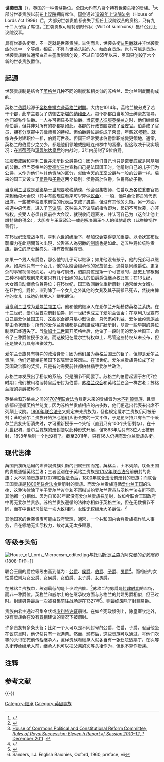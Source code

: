 {{NoteTA
|G1=PoliticiansUK
|G2=UK Places
|G3=People
|G4=Country
|1=zh:佐治;zh-hans:乔治;zh-hk:佐治;zh-sg:乔治;zh-tw:喬治;zh-cn:乔治
|2= zh-tw:王室; zh-hk:皇室; 
}}

{{英國貴族爵位}}
'''世袭贵族'''（{{lang-en|Hereditary peer}}），[[英国|英国]]的一种[[貴族|贵族爵位]]。全国大约有八百个持有世袭头衔的贵族。<ref>{{cite news|title=Brief triumph for hereditary peer in title battle|author=Nicholas Watt|publisher=The Guardian|date=27 May 1999|url=http://www.guardian.co.uk/politics/1999/may/27/lordreform.constitution|accessdate=2013-07-07|archive-date=2011-11-09|archive-url=https://web.archive.org/web/20111109082607/http://www.guardian.co.uk/politics/1999/may/27/lordreform.constitution|dead-url=no}}</ref>大部分世袭贵族以前在[[英国上议院|上议院]]拥有席位。[[英国国会|国会]]通过[[1999年上议院法令|1999年上议院法令]]（House of Lords Act 1999）后，大部分世袭贵族都丧失了担任上议院议员的资格，只有九十二人保留了席位。<ref>{{cite web |title=Members of the House of Lords |year=2012 |publisher=UK Parliament |url=http://www.parliament.uk/education/online-resources/parliament-explained/members-house-of-lords/mps-need-to-know/ |deadurl=yes |archiveurl=https://web.archive.org/web/20130103205512/http://www.parliament.uk/education/online-resources/parliament-explained/members-house-of-lords/mps-need-to-know/ |archivedate=2013-01-03 |accessdate=2013-07-07 }}</ref>世袭贵族可經特别的令状（Writ of summons）獲传召到上议院议事。

具有世袭头衔者，不一定就是世袭贵族。举例而言，世袭头衔[[从男爵|从男爵]]就并非世袭贵族的其中一个等级。相反，不具有世袭头衔的人，如[[终身贵族|终身贵族]]，也有可能是贵族。世袭贵族爵位通常由君主签发制誥创设，不过自1965年以来，英国只创设了六个新的世袭贵族爵位。

== 起源 ==
世襲贵族制是结合了[[英格兰|英格兰]]几种不同的制度和相类似的苏格兰、爱尔兰制度而构成的。

英格兰[[伯爵|伯爵]]起源于[[盎格鲁-撒克逊英格兰|盎格鲁撒克逊英格兰时期]]。大约在1014年，英格兰被分成了若干个[[郡_(英國)|郡]]，此举主要为了防御[[丹人|古斯堪的纳维亚人]]。每个郡都由当地的士绅豪杰领导，他们被称作伯爵。一人亦可担任多郡伯爵。当[[诺曼征服英格兰|诺曼人征服英格兰]]之时，他们继续任命伯爵，但并非对所有的郡都是如此。各郡的行政首脑变成了[[治安官|治安官]]。伯爵成了官员，拥有分享郡中的律师费的特权。但伯爵爵位最终成了荣誉，年薪20[[英镑|英镑]]。就像许多封建职位一样，伯爵可世袭。但国王经常要求伯爵辞职或變更領地。通常，英格兰的伯爵少之又少，都是他们领地或是毗连州郡中的富豪。但这取决于现实境况：在[[斯蒂芬_(英格兰国王)|斯蒂芬]]和[[玛蒂尔达皇后|玛蒂尔达皇后]]的内战时，3年内册封了9位伯爵。

[[威廉一世_(英格兰)|征服者威廉]]和[[亨利二世_(英格兰)|亨利二世]]并未册封公爵爵位；因为他们自己也只是诺曼底或是[[阿基坦|阿基坦]]的公爵。但当英格兰的[[爱德华三世_(英格兰)|爱德华三世]]宣称自己是法国国王时，他册封自己的儿子们为[[公爵|公爵]]，以作为他们与其他贵族的区分，就像今天的王室公爵与一般的公爵一样。后来的国王又设立了[[侯爵|侯爵]]和[[子爵|子爵]]这两个级别：侯爵高於伯爵，伯爵高於子爵。

当[[亨利三世_(英格兰)|亨利三世]]或是[[爱德华一世|爱德华一世]]想要收税纳谏，他会召集牧师，伯爵以及各位重要官员来到他的大会议（其中有些现在看来可以算做[[英格蘭議會|议会]]）。一般，他只会让郡县派代表出席。一些被单独要求前往的代表后来成了[[男爵|男爵]]，但没有其他的头衔。另一方面，被选中的代表，进入了[[下議院|下议院]]。这种进入下议院的指令即为{{link-en|令状|writ}}，起初不可世袭，亦非特权，接受人必须自费前往大会议，就税收问题表决，并认可自己为{{link-en|佃户总管|tenant-in-chief}}（这会让他上缴特殊的税金），大胆参与王室政治—或是解决国王个人的借款请求（此举被视作善行）。

在15世纪[[玫瑰战争|玫瑰战争]]前，[[亨利六世_(英格兰)|亨利六世]]的统治下，参加议会变得更加重要。以令狀宣布世襲權力在此期間首次出現，公吿某人為男爵的[[專利特許證|制誥]]也是如此。这五种爵位统称贵族。爵位的歷史越悠久，持有者就越尊贵。

如果一个男人有爵位，那么他的儿子可以继承；如果他没有孩子，他的兄弟可以继承。如果他只有一个女儿，他的女婿会继承他的家族领土，通常是同级爵位。更复杂的事需视情况而定。习俗与时俱进，伯爵爵位是第一个可世袭的，歷史上曾根据三种不同的規則来決定只有几个出嫁的女儿的伯爵爵位继承权归属；在13世纪，大女婿自动继承伯爵爵位；在15世纪，国王收回爵位重新册封（通常给大女婿）。在17世纪，爵位{{le|歸屬者未定|abeyance}}，直到除了一个女儿之外其他的女兒及其子嗣都已死去，然後由倖存的女儿（或她的继承人）继承爵位。

当[[亨利二世_(英格兰)|亨利二世]]成为[[愛爾蘭領地|爱尔兰领主]]后，他和他的继承人在爱尔兰开始模仿英格兰系统。在十三世纪，爱尔兰首次册封伯爵，同一世纪也成立了[[爱尔兰议会|爱尔兰议会]]；在[[亨利八世|亨利八世]]宣布自己是爱尔兰国王前，这些议会都只是小型议会，只代表{{link-en|爱尔兰部分|Irish Pale}}的利益。爱尔兰的贵族並非由令状册封；所有的爱尔兰贵族都是由制誥或特許狀册封，尽管一些早期的爵位制誥已经遺失了。当[[詹姆斯二世_(英格蘭)|詹姆士二世]]离开英格兰后，他做了一段时间的爱尔兰国王，命令了三种爵位授予方法，而这被记在爱尔兰特权单上，尽管这些特权从未公布，但还是被认为具有法律效力。

爱尔兰贵族具有特殊的政治身份；因为他们虽为英格兰国王的臣子，但却是爱尔兰贵族，他们还能坐在英国下议院里谈笑风生。在18世纪，爱尔兰贵族爵位成了对英国政治家的奖赏，只是有时需要前往都柏林插手爱尔兰政治。

苏格兰亦发展出了相似的系统，只是细节不同罢了。苏格兰的伯爵起源于古代7位{{link-en|省督|mormaer}}时期；他们被玛格丽特皇后册封为伯爵，[[苏格兰议会|苏格兰议会]]和英格兰议会一样古老；苏格兰版的男爵被称作{{link-en|上议院贵族|lords of Parliament}}。

英格兰和苏格兰之间的[[1707年联合法令|1707年联合法令]]规定未来的贵族皆为[[大不列颠贵族|大不列颠贵族]]，且贵族都应遵循英格兰制度；因为苏格兰贵族相应的占多数，他们便选出代表来出席不列颠上议院。[[1800年联合法令|1800年联合法令]]又规定未来贵族为{{link-en|联合王国贵族|Peerage of the United Kingdom}}，但也规定爱尔兰贵族仍可被册封；此时爱尔兰贵族开始担心他们头衔会变的一文不值，于是便坚持只有当三个爱尔兰贵族头衔消失时，才可重新授予一个头衔（直到只有100个头衔剩存）。在十九世纪初，爱尔兰贵族的册封便以此种形式开展，但1863年后只有3位人士被册封，1898年后则一个也没有了。截至2011年，只有66人{{NoteTag|列于条目[[爱尔兰贵族|爱尔兰贵族]]。}}仍拥有爱尔兰贵族头衔。

==现代法律==
英国贵族所适用的法律视贵族头衔的归属王国而定。英格兰，大不列颠，联合王国的贵族遵循英格兰法；三者区别在于英格兰贵族是[[1707年联合法令|1707年联合法令]]前册封的贵族；大不列颠贵族是[[1707年联合法令|1707年联合法令]]后，[[1800年联合法令|1800年联合法令]]前册封的贵族；而联合王国贵族是[[1800年联合法令|1800年联合法令]]后册封的贵族。而爱尔兰贵族遵循[[爱尔兰王国|爱尔兰王国]]的法律，这种法律除了关于[[爱尔兰议会|爱尔兰议会]]和不再指派的爱尔兰官员与英格兰法有所不同，其他都十分相似。因为自1898年起没有爱尔兰贵族被册封，故如今联合王国政府中再无爱尔兰贵族。苏格兰贵族遵循的法律亦相似于英格兰法，但在无数细节不同，而在中世纪习惯法一块大致相同。女性无权继承大多爵位。<ref>[http://www.publications.parliament.uk/pa/cm201012/cmselect/cmpolcon/1615/1615.pdf  House of Commons Political and Constitutional Reform Committee, ''Rules of Royal Succession: Eleventh Report of Session 2010–12'', 7 December 2011] {{Wayback|url=http://www.publications.parliament.uk/pa/cm201012/cmselect/cmpolcon/1615/1615.pdf |date=20220316152723 }}.</ref>

其他国家的世袭贵族可能由政府管理，通常，一个共和国内会将贵族视作私人事务，且在领地无实际权力，故对其无太多顾忌。

==等级与头衔==
[[File:House_of_Lords_Microcosm_edited.jpg|thumb]]与[[托马斯·罗兰森|托马斯·罗兰森]]为阿克曼的''伦敦缩影'' (1808-11)作。]]

联合王国的爵位等级由高到低为：[[公爵|公爵]]、[[侯爵|侯爵]]、[[伯爵|伯爵]]、[[子爵|子爵]]、[[男爵|男爵]]<ref name="Debretts">{{cite web|url=http://debretts.co.uk/db2005/showpublication.asp?pubID=2&pageNum=3|title=Ranks of the Peerage|publisher=Debrett's|accessdate=11 November 2006|archiveurl=https://web.archive.org/web/20061019110010/http://debretts.co.uk/db2005/showpublication.asp?pubID=2|archivedate=2006-10-19|dead-url=no}}</ref>。而相应的女性爵位则为女公爵、女侯爵、女伯爵、女子爵、女男爵。

在苏格兰贵族中，级别最低的是上议院贵族。<ref name="DCA">{{cite web|url=http://www.dca.gov.uk/dept/titles.htm|title=Forms of Address for use orally and in correspondence|first=|date=June 2003|archiveurl=http://webarchive.nationalarchives.gov.uk/20070306162822/http://www.dca.gov.uk/dept/titles.htm|archive-date=2007年3月6日|publisher=Ministry of Justice (information formerly managed by the Department for Constitutional Affairs)|agency=The Crown Office|accessdate=11 November 2006|deadurl=yes}}</ref>苏格兰的男爵是[[封建制度_(欧洲)|封建时期]]的军衔，而非一种爵位。英格兰和威尔士的{{link-en|封建男爵|English Feudal Baronies}}在继承权方面与苏格兰的封建男爵相似，但已过时。封建男爵最后一次被召集前往战场是在1327年<ref>Sanders, I.J. English Baronies, Oxford, 1960, preface, vii</ref>。{{link-en|1660年废除土地占有制法令|Tenures Abolition Act 1660}}则最终废除了封建男爵。

贵族由君主通过召集令状或[[专利特许证|专利特许证]]册封。在如今宪政惯例上，除皇室钦定外，没有贵族会在没有[[英国首相|首相]]建议的情况下被册封。

许多贵族有多条头衔；比如一个人可以是不同封号的公爵，伯爵，子爵。但当他坐在议院里时，他仍然只有一张选票。然而，{{link-en|1999年上议院法令|House of Lords Act 1999}}颁布后，这些贵族可以通过{{link-en|递进法案|writ of acceleration}}，将他们次等的头衔在死前传给继承人，这样贵族和继承人就各自有一张议院选票了。在次等头衔传给继承人前，继承人也可以把父亲的次等头衔作为{{link-en|礼貌称号|courtesy title}}，但他不算作贵族。

== 注释 ==
{{NoteFoot}}

== 参考文献 ==
{{Reflist}}

{{-}}
{{英國授勳及嘉獎制度}}

[[Category:继承|Category:继承]]
[[Category:英國貴族|Category:英國貴族]]